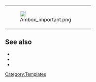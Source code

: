{| class="widebox" style="width: 90%;"
|style="width: 18px;"|[[File:Ambox important.png|alt=Nota bene|link=|18px]]
|style="word-break: break-word;"|{{{1|Example text goes here}}}
|}<noinclude>
== See also ==
* {{tl|Note}}
* {{tl|Note-nb}}
* {{tl|Warning}}

[[Category:Templates]]
</noinclude>